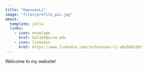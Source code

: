 ```yaml
---
title: "HaoxuanLi"
image: "files/profile_pic.jpg"
about:
  template: jolla
  links:
    - icon: envelope
      href: hal183@ucsd.edu
    - icon: linkedin
      href: https://www.linkedin.com/in/haoxuan-li-a8a56b230/
---
```


Welcome to my website!
